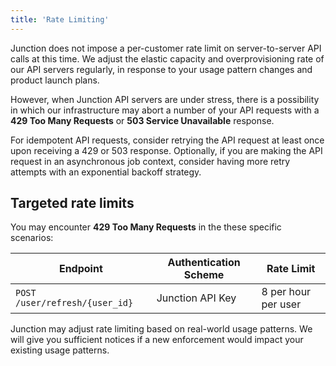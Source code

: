 ```yaml
---
title: 'Rate Limiting'
---
```


Junction does not impose a per-customer rate limit on server-to-server API calls at this time. We adjust the
elastic capacity and overprovisioning rate of our API servers regularly, in response to your usage pattern changes
and product launch plans.

However, when Junction API servers are under stress, there is a possibility in which our infrastructure may abort a number
of your API requests with a **429 Too Many Requests** or **503 Service Unavailable** response.

For idempotent API requests, consider retrying the API request at least once upon receiving a 429 or 503 response. Optionally,
if you are making the API request in an asynchronous job context, consider having more retry attempts with an
exponential backoff strategy.


## Targeted rate limits

You may encounter **429 Too Many Requests** in the these specific scenarios:

| Endpoint                                    | Authentication Scheme | Rate Limit                  |
| ------------------------------------------- | --------------------- | --------------------------- |
| `POST /user/refresh/{user_id}`              | Junction API Key         | 8 per hour per user         |

<Note>
Junction may adjust rate limiting based on real-world usage patterns. We will give you sufficient notices
if a new enforcement would impact your existing usage patterns.
</Note>

